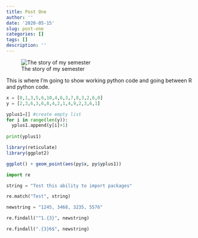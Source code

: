 ```yaml
---
title: Post One
author: ''
date: '2020-05-15'
slug: post-one
categories: []
tags: []
description: ''
---
```

![The story of my semester](/blog/2020-05-15-post-one_files/covid19.jpg)

This is where I'm going to show working python code and going between R and python code.



```python

x = [0,1,3,5,6,10,4,6,3,7,8,3,2,6,0]
y = [2,3,6,3,6,8,4,2,1,4,9,2,3,6,1]

yplus1=[] #create empty list
for i in range(len(y)):
  yplus1.append(y[i]+1)
  
print(yplus1)
```

```r
library(reticulate)
library(ggplot2)

ggplot() + geom_point(aes(py$x, py$yplus1))

```

```python
import re

string = "Test this ability to import packages"

re.match("Test", string)

newstring = "1245, 3468, 3235, 5576"

re.findall("^1.{3}", newstring)

re.findall(".{3}6$", newstring)

```

